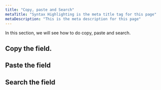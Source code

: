 ```yaml
---
title: "Copy, paste and Search"
metaTitle: "Syntax Highlighting is the meta title tag for this page"
metaDescription: "This is the meta description for this page"
---
```

In this section, we will see how to do copy, paste and search.

## Copy the field.
<FlowService>
    <FlowStep comment="Select the field to be copied" img="define_io/rearrange_1.png"/>
</FlowService>
<FlowService>
    <FlowStep comment="Click on copy icon" img="define_io/copy_1.png"/>
</FlowService>

## Paste the field
<FlowService>
    <FlowStep comment="Select the field where you want to paste" img="define_io/paste_1.png"/>
</FlowService>
<FlowService>
    <FlowStep comment="Click on paste icon" img="define_io/paste_2.png"/>
</FlowService>

## Search the field
<FlowService>
    <FlowStep comment="Click on search icon" img="define_io/search_1.png"/>
</FlowService>
<FlowService>
    <FlowStep comment="Enter the string to search" img="define_io/search_2.png"/>
</FlowService>